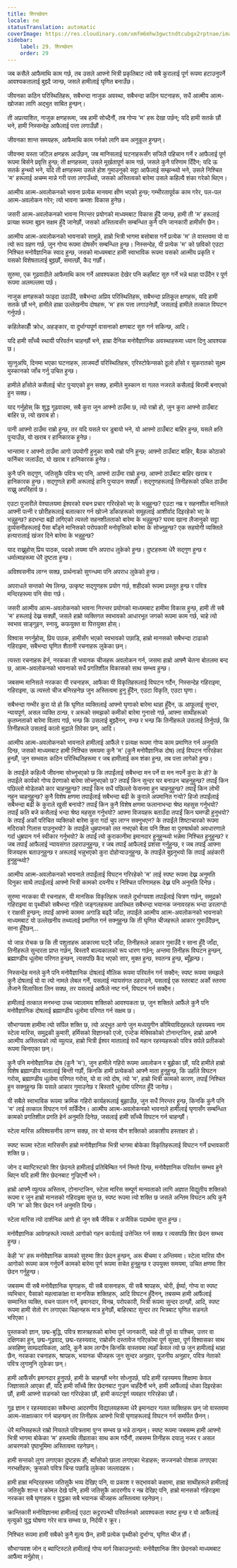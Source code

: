 ```yaml
---
title: शिरच्छेदन
locale: ne
statusTranslation: automatic
coverImage: https://res.cloudinary.com/xmfm6mhw3gwctndtcubgx2rptnae/image/upload/v1740468922/small_cover_tratado_de_psicologia_revolucionaria_a4c0dca4e0.webp
sidebar:
    label: 29. शिरच्छेदन
    order: 29
---
```

जब कसैले आफैमाथि काम गर्छ, तब उसले आफ्नो भित्री प्रकृतिबाट त्यो सबै कुरालाई पूर्ण रूपमा हटाउनुपर्ने आवश्यकतालाई बुझ्दै जान्छ, जसले हामीलाई घृणित बनाउँछ।

जीवनका कठिन परिस्थितिहरू, सबैभन्दा नाजुक अवस्था, सबैभन्दा कठिन घटनाहरू, सधैं आत्मीय आत्म-खोजका लागि अद्भुत साबित हुन्छन्।

ती अप्रत्याशित, नाजुक क्षणहरूमा, जब हामी सोच्दैनौं, तब गोप्य 'म' हरू देखा पर्छन्; यदि हामी सतर्क छौं भने, हामी निस्सन्देह आफैलाई पत्ता लगाउँछौं।

जीवनका शान्त समयहरू, आफैमाथि काम गर्नको लागि कम अनुकूल हुन्छन्।

जीवनमा यस्ता जटिल क्षणहरू आउँछन्, जब मानिसलाई घटनाहरूसँग सजिलै पहिचान गर्ने र आफैलाई पूर्ण रूपमा बिर्सने प्रवृत्ति हुन्छ; ती क्षणहरूमा, उसले मूर्खतापूर्ण काम गर्छ, जसले कुनै परिणाम दिँदैन; यदि ऊ सतर्क हुन्थ्यो भने, यदि ती क्षणहरूमा उसले होश गुमाउनुको सट्टा आफैलाई सम्झन्थ्यो भने, उसले निश्चित 'म' हरूलाई अचम्म मान्ने गरी पत्ता लगाउँथ्यो, जसको अस्तित्वको बारेमा उसले कहिल्यै शंका गरेको थिएन।

आत्मीय आत्म-अवलोकनको भावना प्रत्येक मानवमा क्षीण भएको हुन्छ; गम्भीरतापूर्वक काम गरेर, पल-पल आत्म-अवलोकन गरेर; त्यो भावना क्रमशः विकास हुनेछ।

जसरी आत्म-अवलोकनको भावना निरन्तर प्रयोगको माध्यमबाट विकास हुँदै जान्छ, हामी ती 'म' हरूलाई प्रत्यक्ष रूपमा बुझ्न सक्षम हुँदै जानेछौं, जसको अस्तित्वसँग सम्बन्धित कुनै पनि जानकारी हामीसँग छैन।

आत्मीय आत्म-अवलोकनको भावनाको सामुन्ने, हाम्रो भित्री भागमा बसोबास गर्ने प्रत्येक 'म' ले वास्तवमा यो वा त्यो रूप ग्रहण गर्छ, जुन गोप्य रूपमा दोषसँग सम्बन्धित हुन्छ। निस्सन्देह, यी प्रत्येक 'म' को छविको एउटा निश्चित मनोवैज्ञानिक स्वाद हुन्छ, जसको माध्यमबाट हामी स्वाभाविक रूपमा यसको आत्मीय प्रकृति र यसको विशेषतालाई बुझ्छौं, समात्छौं, कैद गर्छौं।

सुरुमा, एक गूढवादीले आफैमाथि काम गर्ने आवश्यकता देखेर पनि कहाँबाट सुरु गर्ने भन्ने थाहा पाउँदैन र पूर्ण रूपमा अलमल्लमा पर्छ।

नाजुक क्षणहरूको फाइदा उठाउँदै, सबैभन्दा अप्रिय परिस्थितिहरू, सबैभन्दा प्रतिकूल क्षणहरू, यदि हामी सतर्क छौं भने, हामीले हाम्रा उल्लेखनीय दोषहरू, 'म' हरू पत्ता लगाउनेछौं, जसलाई हामीले तत्काल विघटन गर्नुपर्छ।

कहिलेकाहीँ क्रोध, अहङ्कार, वा दुर्भाग्यपूर्ण वासनाको क्षणबाट सुरु गर्न सकिन्छ, आदि।

यदि हामी साँच्चै स्थायी परिवर्तन चाहन्छौं भने, हाम्रा दैनिक मनोवैज्ञानिक अवस्थाहरूमा ध्यान दिनु आवश्यक छ।

सुत्नुअघि, दिनमा भएका घटनाहरू, लाजमर्दो परिस्थितिहरू, एरिस्टोफेन्सको ठूलो हाँसो र सुकरातको सूक्ष्म मुस्कानको जाँच गर्नु उचित हुन्छ।

हामीले हाँसोले कसैलाई चोट पुर्‍याएको हुन सक्छ, हामीले मुस्कान वा गलत नजरले कसैलाई बिरामी बनाएको हुन सक्छ।

याद गर्नुहोस् कि शुद्ध गूढवादमा, सबै कुरा जुन आफ्नो ठाउँमा छ, त्यो राम्रो हो, जुन कुरा आफ्नो ठाउँबाट बाहिर छ, त्यो खराब हो।

पानी आफ्नो ठाउँमा राम्रो हुन्छ, तर यदि यसले घर डुबायो भने, यो आफ्नो ठाउँबाट बाहिर हुन्छ, यसले क्षति पुर्‍याउँछ, यो खराब र हानिकारक हुनेछ।

भान्सामा र आफ्नो ठाउँमा आगो उपयोगी हुनुका साथै राम्रो पनि हुन्छ; आफ्नो ठाउँबाट बाहिर, बैठक कोठाको फर्निचर जलाउँदा, यो खराब र हानिकारक हुनेछ।

कुनै पनि सद्गुण, जतिसुकै पवित्र भए पनि, आफ्नो ठाउँमा राम्रो हुन्छ, आफ्नो ठाउँबाट बाहिर खराब र हानिकारक हुन्छ। सद्गुणले हामी अरूलाई हानि पुर्‍याउन सक्छौं। सद्गुणहरूलाई तिनीहरूको उचित ठाउँमा राख्नु अपरिहार्य छ।

एउटा पुजारीले वेश्यालयमा ईश्वरको वचन प्रचार गरिरहेको भए के भन्नुहुन्छ? एउटा नम्र र सहनशील मानिसले आफ्नी पत्नी र छोरीहरूलाई बलात्कार गर्न खोज्ने डाँकाहरूको समूहलाई आशीर्वाद दिइरहेको भए के भन्नुहुन्छ? हदभन्दा बढी लगिएको त्यस्तो सहनशीलताको बारेमा के भन्नुहुन्छ? घरमा खाना लैजानुको सट्टा दुर्व्यसनीहरूलाई पैसा बाँड्ने मानिसको परोपकारी मनोवृत्तिको बारेमा के सोच्नुहुन्छ? एक सहयोगी व्यक्तिले हत्यारालाई खंजर दिने बारेमा के भन्नुहुन्छ?

याद राख्नुहोस् प्रिय पाठक, पदको लयमा पनि अपराध लुकेको हुन्छ। दुष्टहरूमा धेरै सद्गुण हुन्छ र धर्मात्माहरूमा धेरै दुष्टता हुन्छ।

अविश्वसनीय लाग्न सक्छ, प्रार्थनाको सुगन्धमा पनि अपराध लुकेको हुन्छ।

अपराधले सन्तको भेष लिन्छ, उत्कृष्ट सद्गुणहरू प्रयोग गर्छ, शहीदको रूपमा प्रस्तुत हुन्छ र पवित्र मन्दिरहरूमा पनि सेवा गर्छ।

जसरी आत्मीय आत्म-अवलोकनको भावना निरन्तर प्रयोगको माध्यमबाट हामीमा विकास हुन्छ, हामी ती सबै 'म' हरूलाई देख्न सक्छौं, जसले हाम्रो व्यक्तिगत स्वभावको आधारभूत जगको रूपमा काम गर्छ, चाहे त्यो स्वभाव साङ्गुइन, स्नायु, कफयुक्त वा पित्तयुक्त होस्।

विश्वास नगर्नुहोस्, प्रिय पाठक, हामीसँग भएको स्वभावको पछाडि, हाम्रो मानसको सबैभन्दा टाढाको गहिराइमा, सबैभन्दा घृणित शैतानी रचनाहरू लुकेका छन्।

त्यस्ता रचनाहरू हेर्न, नरकका ती भयानक चीजहरू अवलोकन गर्न, जसमा हाम्रो आफ्नै चेतना बोतलमा बन्द छ, आत्म-अवलोकनको भावनाको सधैं प्रगतिशील विकासको साथ सम्भव हुन्छ।

जबसम्म मानिसले नरकका यी रचनाहरू, आफैका यी विकृतिहरूलाई विघटन गर्दैन, निस्सन्देह गहिराइमा, गहिराइमा, ऊ त्यस्तो चीज बनिरहनेछ जुन अस्तित्वमा हुनु हुँदैन, एउटा विकृति, एउटा घृणा।

सबैभन्दा गम्भीर कुरा यो हो कि घृणित व्यक्तिलाई आफ्नो घृणाको बारेमा थाहा हुँदैन, ऊ आफूलाई सुन्दर, न्यायपूर्ण, असल व्यक्ति ठान्छ, र अरूको समझको कमीको बारेमा गुनासो गर्छ, आफ्ना साथीहरूको कृतघ्नताको बारेमा विलाप गर्छ, भन्छ कि उसलाई बुझ्दैनन्, रुन्छ र भन्छ कि तिनीहरूले उसलाई तिर्नुपर्छ, कि तिनीहरूले उसलाई कालो मुद्राले तिरेका छन्, आदि।

आत्मीय आत्म-अवलोकनको भावनाले हामीलाई आफैंले र प्रत्यक्ष रूपमा गोप्य काम प्रमाणित गर्न अनुमति दिन्छ, जसको माध्यमबाट हामी निश्चित समयमा कुनै 'म' (कुनै मनोवैज्ञानिक दोष) लाई विघटन गरिरहेका हुन्छौं, जुन सम्भवतः कठिन परिस्थितिहरूमा र जब हामीलाई कम शंका हुन्छ, तब पत्ता लागेको हुन्छ।

के तपाईंले कहिल्यै जीवनमा सोच्नुभएको छ कि तपाईंलाई सबैभन्दा मन पर्ने वा मन नपर्ने कुरा के हो? के तपाईंले कार्यको गोप्य प्रेरणाको बारेमा सोच्नुभएको छ? तपाईं किन सुन्दर घर बनाउन चाहनुहुन्छ? तपाईं किन पछिल्लो मोडेलको कार चाहनुहुन्छ? तपाईं किन सधैं पछिल्लो फेसनमा हुन चाहनुहुन्छ? तपाईं किन लोभी नहुन चाहनुहुन्छ? कुनै विशेष क्षणमा तपाईंलाई सबैभन्दा बढी के कुराले अपमानित गर्‍यो? हिजो तपाईंलाई सबैभन्दा बढी के कुराले खुसी बनायो? तपाईं किन कुनै विशेष क्षणमा फलानाभन्दा श्रेष्ठ महसुस गर्नुभयो? तपाईं कति बजे कसैलाई भन्दा श्रेष्ठ महसुस गर्नुभयो? आफ्ना विजयहरू बताउँदा तपाईं किन घमण्डी हुनुभयो? के तपाईं अर्को परिचित व्यक्तिको बारेमा कुरा गर्दा चुप लाग्न सक्नुभएन? के तपाईंले शिष्टाचारको रूपमा मदिराको गिलास पाउनुभयो? के तपाईंले धुम्रपानको लत नभएको बेला पनि शिक्षा वा पुरुषार्थको अवधारणाले गर्दा धुम्रपान गर्न स्वीकार गर्नुभयो? के तपाईं त्यो कुराकानीमा इमानदार हुनुहुन्थ्यो भन्नेमा निश्चित हुनुहुन्छ? र जब तपाईं आफैलाई न्यायसंगत ठहराउनुहुन्छ, र जब तपाईं आफैलाई प्रशंसा गर्नुहुन्छ, र जब तपाईं आफ्ना विजयहरू बताउनुहुन्छ र अरूलाई भन्नुभएको कुरा दोहोर्‍याउनुहुन्छ, के तपाईंले बुझ्नुभयो कि तपाईं अहंकारी हुनुहुन्थ्यो?

आत्मीय आत्म-अवलोकनको भावनाले तपाईंलाई विघटन गरिरहेको 'म' लाई स्पष्ट रूपमा देख्न अनुमति दिनुका साथै तपाईंलाई आफ्नो भित्री कामको दयनीय र निश्चित परिणामहरू देख्न पनि अनुमति दिनेछ।

सुरुमा नरकका यी रचनाहरू, यी मानसिक विकृतिहरू जसले दुर्भाग्यवश तपाईंलाई चित्रण गर्छन्, समुद्रको गहिराइमा वा पृथ्वीको सबैभन्दा गहिरो जङ्गलहरूमा अवस्थित सबैभन्दा भयानक जनावरहरू भन्दा डरलाग्दो र राक्षसी हुन्छन्; तपाईं आफ्नो काममा अगाडि बढ्दै जाँदा, तपाईंले आत्मीय आत्म-अवलोकनको भावनाको माध्यमबाट यो उल्लेखनीय तथ्यलाई प्रमाणित गर्न सक्नुहुन्छ कि ती घृणित चीजहरूले आकार गुमाउँदैछन्, साना हुँदैछन्...

यो जान्न रोचक छ कि ती पशुताहरू आकारमा घट्दै जाँदा, तिनीहरूले आकार गुमाउँदै र साना हुँदै जाँदा, तिनीहरूले सुन्दरता प्राप्त गर्छन्, बिस्तारै बाल्यकालको रूप धारण गर्छन्; अन्तमा तिनीहरू विघटन हुन्छन्, ब्रह्माण्डीय धूलोमा परिणत हुन्छन्, त्यसपछि कैद भएको सार, मुक्त हुन्छ, स्वतन्त्र हुन्छ, ब्यूँझन्छ।

निस्सन्देह मनले कुनै पनि मनोवैज्ञानिक दोषलाई मौलिक रूपमा परिवर्तन गर्न सक्दैन; स्पष्ट रूपमा समझले कुनै दोषलाई यो वा त्यो नामले लेबल गर्ने, यसलाई न्यायसंगत ठहराउने, यसलाई एक स्तरबाट अर्को स्तरमा लैजाने विलासिता लिन सक्छ, तर यसलाई आफैंले नष्ट गर्न, विघटन गर्न सक्दैन।

हामीलाई तत्काल मनभन्दा उच्च ज्वालामय शक्तिको आवश्यकता छ, जुन शक्तिले आफैंले कुनै पनि मनोवैज्ञानिक दोषलाई ब्रह्माण्डीय धूलोमा परिणत गर्न सक्षम छ।

सौभाग्यवश हामीमा त्यो सर्पिल शक्ति छ, त्यो अद्भुत आगो जुन मध्ययुगीन कीमियाविद्हरूले रहस्यमय नाम स्टेला मारिस, समुद्रकी कुमारी, हर्मिसको विज्ञानको एजो, एज्टेक मेक्सिकोको टोनान्टजिन, हाम्रो आफ्नै आत्मीय अस्तित्वको त्यो व्युत्पन्न, हाम्रो भित्री ईश्वर मातालाई सधैं महान रहस्यहरूको पवित्र सर्पले प्रतीकको रूपमा चिनाएका छन्।

कुनै पनि मनोवैज्ञानिक दोष (कुनै 'म'), जुन हामीले गहिरो रूपमा अवलोकन र बुझेका छौं, यदि हामीले हाम्रो विशेष ब्रह्माण्डीय मातालाई बिन्ती गर्छौं, किनकि हामी प्रत्येकको आफ्नै माता हुनुहुन्छ, कि उहाँले विघटन गरोस्, ब्रह्माण्डीय धूलोमा परिणत गरोस्, यो वा त्यो दोष, त्यो 'म', हाम्रो भित्री कामको कारण, तपाईं निश्चित हुन सक्नुहुन्छ कि यसले आकार गुमाउनेछ र बिस्तारै धूलोमा परिणत हुँदै जानेछ।

यी सबैले स्वाभाविक रूपमा क्रमिक गहिरो कार्यहरूलाई बुझाउँछ, जुन सधैं निरन्तर हुन्छ, किनकि कुनै पनि 'म' लाई तत्काल विघटन गर्न सकिँदैन। आत्मीय आत्म-अवलोकनको भावनाले हामीलाई घृणासँग सम्बन्धित कामको प्रगतिशील प्रगति हेर्न अनुमति दिनेछ, जसलाई हामी साँच्चै विघटन गर्न चाहन्छौं।

स्टेला मारिस अविश्वसनीय लाग्न सक्छ, तर यो मानव यौन शक्तिको आकाशीय हस्ताक्षर हो।

स्पष्ट रूपमा स्टेला मारिससँग हाम्रो मनोवैज्ञानिक भित्री भागमा बोकेका विकृतिहरूलाई विघटन गर्ने प्रभावकारी शक्ति छ।

जोन द ब्याप्टिस्टको शिर छेदनले हामीलाई प्रतिबिम्बित गर्न निम्तो दिन्छ, मनोवैज्ञानिक परिवर्तन सम्भव हुने थिएन यदि हामी शिर छेदनबाट गुज्रिएनौं भने।

हाम्रो आफ्नै व्युत्पन्न अस्तित्व, टोनान्टजिन, स्टेला मारिस सम्पूर्ण मानवताको लागि अज्ञात विद्युतीय शक्तिको रूपमा र जुन हाम्रो मानसको गहिराइमा सुप्त छ, स्पष्ट रूपमा त्यो शक्ति छ जसले अन्तिम विघटन अघि कुनै पनि 'म' को शिर छेदन गर्न अनुमति दिन्छ।

स्टेला मारिस त्यो दार्शनिक आगो हो जुन सबै जैविक र अजैविक पदार्थमा सुप्त हुन्छ।

मनोवैज्ञानिक आवेगहरूले त्यस्तो आगोको गहन कार्यलाई उत्तेजित गर्न सक्छ र त्यसपछि शिर छेदन सम्भव हुन्छ।

केही 'म' हरू मनोवैज्ञानिक कामको सुरुमा शिर छेदन हुन्छन्, अरू बीचमा र अन्तिममा। स्टेला मारिस यौन आगोको रूपमा काम गर्नुपर्ने कामको बारेमा पूर्ण रूपमा सचेत हुनुहुन्छ र उपयुक्त समयमा, उचित क्षणमा शिर छेदन गर्नुहुन्छ।

जबसम्म यी सबै मनोवैज्ञानिक घृणाहरू, यी सबै वासनाहरू, यी सबै श्रापहरू, चोरी, ईर्ष्या, गोप्य वा स्पष्ट व्यभिचार, पैसाको महत्वाकांक्षा वा मानसिक शक्तिहरू, आदि विघटन हुँदैनन्, तबसम्म हामी आफैंलाई सम्मानित व्यक्ति, वचन पालन गर्ने, इमानदार, विनम्र, परोपकारी, भित्री रूपमा सुन्दर ठान्छौं, आदि, स्पष्ट रूपमा हामी सेतो रंग लगाएका चिहानहरू मात्र हुनेछौं, बाहिरबाट सुन्दर तर भित्रबाट घृणित सडनले भरिएका।

पुस्तकको ज्ञान, छद्म-बुद्धि, पवित्र शास्त्रहरूको बारेमा पूर्ण जानकारी, चाहे ती पूर्व वा पश्चिम, उत्तर वा दक्षिणका हुन्, छद्म-गूढवाद, छद्म-रहस्यवाद, राम्रोसँग दस्तावेज गरिएकोमा पूर्ण सुरक्षा, पूर्ण विश्वासका साथ असहिष्णु साम्प्रदायिकता, आदि, कुनै काम लाग्दैन किनकि वास्तवमा त्यहाँ केवल त्यो छ जुन हामीलाई थाहा छैन, नरकका रचनाहरू, श्रापहरू, भयानक चीजहरू जुन सुन्दर अनुहार, पूजनीय अनुहार, पवित्र नेताको पवित्र लुगामुनि लुकेका छन्।

हामी आफैंसँग इमानदार हुनुपर्छ, हामी के चाहन्छौं भनेर सोध्नुपर्छ, यदि हामी रहस्यमय शिक्षामा केवल जिज्ञासाले आएका हौं, यदि हामी साँच्चै शिर छेदनबाट गुज्रन चाहँदैनौं भने, हामी आफैंलाई धोका दिइरहेका छौं, हामी आफ्नो सडनको रक्षा गरिरहेका छौं, हामी कपटपूर्ण व्यवहार गरिरहेका छौं।

गूढ ज्ञान र रहस्यवादका सबैभन्दा आदरणीय विद्यालयहरूमा धेरै इमानदार गलत व्यक्तिहरू छन् जो वास्तवमा आत्म-साक्षात्कार गर्न चाहन्छन् तर तिनीहरू आफ्नो भित्री घृणाहरूलाई विघटन गर्न समर्पित छैनन्।

धेरै मानिसहरूले राम्रो नियतले पवित्रतामा पुग्न सम्भव छ भन्ने ठान्छन्। स्पष्ट रूपमा जबसम्म हामी आफ्नो भित्री भागमा बोकेका 'म' हरूमाथि तीव्रताका साथ काम गर्दैनौं, तबसम्म तिनीहरू दयालु नजर र असल आचरणको पृष्ठभूमिमा अस्तित्वमा रहनेछन्।

हामी सन्तको लुगा लगाएका दुष्टहरू हौं; ब्वाँसोको छाला लगाएका भेडाहरू; सज्जनको पोशाक लगाएका नरभक्षीहरू; क्रुसको पवित्र चिन्ह पछाडि लुकेका जल्लादहरू।

हामी हाम्रा मन्दिरहरूमा जतिसुकै भव्य देखिए पनि, वा प्रकाश र सद्भावको कक्षामा, हाम्रा साथीहरूले हामीलाई जतिसुकै शान्त र कोमल देखे पनि, हामी जतिसुकै आदरणीय र नम्र देखिए पनि, हाम्रो मानसको गहिराइमा नरकका सबै घृणाहरू र युद्धका सबै भयानक चीजहरू अस्तित्वमा रहनेछन्।

क्रान्तिकारी मनोविज्ञानमा हामीलाई एउटा कट्टरपन्थी परिवर्तनको आवश्यकता स्पष्ट हुन्छ र यो आफैंलाई मृत्युको युद्ध घोषणा गरेर मात्र सम्भव छ, निर्दयी र क्रूर।

निश्चित रूपमा हामी सबैको कुनै मूल्य छैन, हामी प्रत्येक पृथ्वीको दुर्भाग्य, घृणित चीज हौं।

सौभाग्यवश जोन द ब्याप्टिस्टले हामीलाई गोप्य मार्ग सिकाउनुभयो: मनोवैज्ञानिक शिर छेदनको माध्यमबाट आफैंमा मर्नुहोस्।
